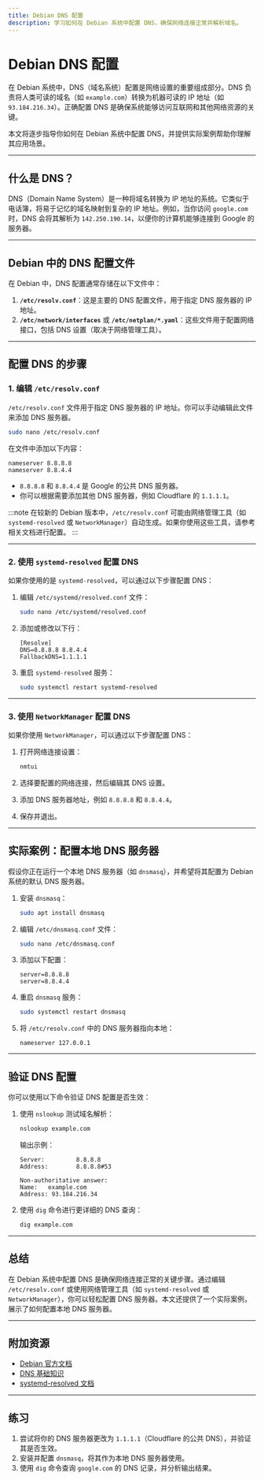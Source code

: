 ```yaml
---
title: Debian DNS 配置
description: 学习如何在 Debian 系统中配置 DNS，确保网络连接正常并解析域名。
---
```


# Debian DNS 配置

在 Debian 系统中，DNS（域名系统）配置是网络设置的重要组成部分。DNS 负责将人类可读的域名（如 `example.com`）转换为机器可读的 IP 地址（如 `93.184.216.34`）。正确配置 DNS 是确保系统能够访问互联网和其他网络资源的关键。

本文将逐步指导你如何在 Debian 系统中配置 DNS，并提供实际案例帮助你理解其应用场景。

---

## 什么是 DNS？

DNS（Domain Name System）是一种将域名转换为 IP 地址的系统。它类似于电话簿，将易于记忆的域名映射到复杂的 IP 地址。例如，当你访问 `google.com` 时，DNS 会将其解析为 `142.250.190.14`，以便你的计算机能够连接到 Google 的服务器。

---

## Debian 中的 DNS 配置文件

在 Debian 中，DNS 配置通常存储在以下文件中：

1. **`/etc/resolv.conf`**：这是主要的 DNS 配置文件，用于指定 DNS 服务器的 IP 地址。
2. **`/etc/network/interfaces`** 或 **`/etc/netplan/*.yaml`**：这些文件用于配置网络接口，包括 DNS 设置（取决于网络管理工具）。

---

## 配置 DNS 的步骤

### 1. 编辑 `/etc/resolv.conf`

`/etc/resolv.conf` 文件用于指定 DNS 服务器的 IP 地址。你可以手动编辑此文件来添加 DNS 服务器。

```bash
sudo nano /etc/resolv.conf
```

在文件中添加以下内容：

```plaintext
nameserver 8.8.8.8
nameserver 8.8.4.4
```

- `8.8.8.8` 和 `8.8.4.4` 是 Google 的公共 DNS 服务器。
- 你可以根据需要添加其他 DNS 服务器，例如 Cloudflare 的 `1.1.1.1`。

:::note
在较新的 Debian 版本中，`/etc/resolv.conf` 可能由网络管理工具（如 `systemd-resolved` 或 `NetworkManager`）自动生成。如果你使用这些工具，请参考相关文档进行配置。
:::

---

### 2. 使用 `systemd-resolved` 配置 DNS

如果你使用的是 `systemd-resolved`，可以通过以下步骤配置 DNS：

1. 编辑 `/etc/systemd/resolved.conf` 文件：

   ```bash
   sudo nano /etc/systemd/resolved.conf
   ```

2. 添加或修改以下行：

   ```plaintext
   [Resolve]
   DNS=8.8.8.8 8.8.4.4
   FallbackDNS=1.1.1.1
   ```

3. 重启 `systemd-resolved` 服务：

   ```bash
   sudo systemctl restart systemd-resolved
   ```

---

### 3. 使用 `NetworkManager` 配置 DNS

如果你使用 `NetworkManager`，可以通过以下步骤配置 DNS：

1. 打开网络连接设置：

   ```bash
   nmtui
   ```

2. 选择要配置的网络连接，然后编辑其 DNS 设置。
3. 添加 DNS 服务器地址，例如 `8.8.8.8` 和 `8.8.4.4`。
4. 保存并退出。

---

## 实际案例：配置本地 DNS 服务器

假设你正在运行一个本地 DNS 服务器（如 `dnsmasq`），并希望将其配置为 Debian 系统的默认 DNS 服务器。

1. 安装 `dnsmasq`：

   ```bash
   sudo apt install dnsmasq
   ```

2. 编辑 `/etc/dnsmasq.conf` 文件：

   ```bash
   sudo nano /etc/dnsmasq.conf
   ```

3. 添加以下配置：

   ```plaintext
   server=8.8.8.8
   server=8.8.4.4
   ```

4. 重启 `dnsmasq` 服务：

   ```bash
   sudo systemctl restart dnsmasq
   ```

5. 将 `/etc/resolv.conf` 中的 DNS 服务器指向本地：

   ```plaintext
   nameserver 127.0.0.1
   ```

---

## 验证 DNS 配置

你可以使用以下命令验证 DNS 配置是否生效：

1. 使用 `nslookup` 测试域名解析：

   ```bash
   nslookup example.com
   ```

   输出示例：

   ```plaintext
   Server:         8.8.8.8
   Address:        8.8.8.8#53

   Non-authoritative answer:
   Name:   example.com
   Address: 93.184.216.34
   ```

2. 使用 `dig` 命令进行更详细的 DNS 查询：

   ```bash
   dig example.com
   ```

---

## 总结

在 Debian 系统中配置 DNS 是确保网络连接正常的关键步骤。通过编辑 `/etc/resolv.conf` 或使用网络管理工具（如 `systemd-resolved` 或 `NetworkManager`），你可以轻松配置 DNS 服务器。本文还提供了一个实际案例，展示了如何配置本地 DNS 服务器。

---

## 附加资源

- [Debian 官方文档](https://www.debian.org/doc/)
- [DNS 基础知识](https://www.cloudflare.com/learning/dns/what-is-dns/)
- [systemd-resolved 文档](https://www.freedesktop.org/software/systemd/man/systemd-resolved.service.html)

---

## 练习

1. 尝试将你的 DNS 服务器更改为 `1.1.1.1`（Cloudflare 的公共 DNS），并验证其是否生效。
2. 安装并配置 `dnsmasq`，将其作为本地 DNS 服务器使用。
3. 使用 `dig` 命令查询 `google.com` 的 DNS 记录，并分析输出结果。